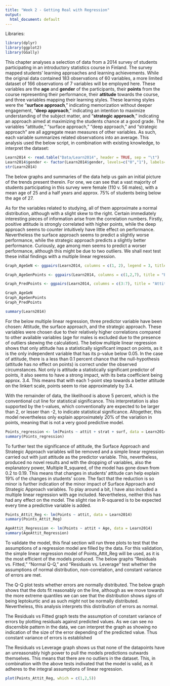 ```yaml
---
title: "Week 2 - Getting Real with Regression"
output:
  html_document: default
---
```

Libraries:
```r
library(dplyr)
library(ggplot2)
library(GGally)
```



This chapter analyses a selection of data from a 2014 survey of students participating in an introductory statistics course in Finland. The survey mapped students' learning approaches and learning achievements. While the original data contained 183 observations of 60 variables, a more limited dataset of 166 observations of 7 variables will be employed here. These variables are the **age** and **gender** of the participants, their **points** from the course representing their performance, their **attitude** towards the course, and three variables mapping their learning styles. These learning styles were the "**surface approach**," indicating memorization without deeper engagement, "**deep approach**," indicating an intention to maximize understanding of the subject matter, and "**strategic approach**," indicating an approach aimed at maximizing the students chance at a good grade. The variables "attitude," "surface approach," "deep approach," and "strategic approach" are all aggregate mean measures of other variables. As such, each variable summarizes related observations into an average. This analysis used the below script, in combination with existing knowledge, to interpret the dataset:


```r
Learn2014 <- read.table("Data/Learn2014", header = TRUE, sep = "\t")
Learn2014$gender <- factor(Learn2014$gender, levels=c("0","1"), labels=c(0,1))
str(Learn2014)
```

The below graphs and summaries of the data help us gain an initial picture of the trends present therein. For one, we can see that a vast majority of students participating in this survey were female (110 v. 56 males), with a mean age of 25 and a half years and approx. 75% of students being below the age of 27.

As for the variables related to studying, all of them approximate a normal distribution, although with a slight skew to the right. Certain immediately interesting pieces of information arise from the correlation numbers. Firstly, positive attitude is strongly correlated with higher points, while the deep approach seems to counter intuitively have little effect on performance. Nevertheless the surface approach seems to predict a slightly worse performance, while the strategic approach predicts a slightly better performance. Curiously, age among men seems to predict a worser performance, although this might be due to two outliers. We shall next test these initial findings with a multiple linear regression.


```r
Graph_AgeGeN <- ggpairs(Learn2014, columns = c(1, 2), legend = 3, title = "Age and Gender", mapping = aes(col = gender), lower = list(combo = wrap("facethist", bins = 20)))

Graph_AgeGenPoints <- ggpairs(Learn2014, columns = c(1,2,7), title = "Effects of Age and Gender on Points", mapping = aes(shape = gender, col = gender), lower = list(combo = wrap("facethist", bins = 20)))

Graph_PredPoints <- ggpairs(Learn2014, columns = c(3:7), title = "Attitude, Study Style and Points", mapping = aes(shape = gender, col = gender), lower = list(combo = wrap("facethist", bins = 20)))
```

```r
Graph_AgeGeN
Graph_AgeGenPoints
Graph_PredPoints

summary(Learn2014)
```

For the below multiple linear regression, three predictor variable have been chosen: Attitude, the surface approach, and the strategic approach. These variables were chosen due to their relatively higher correlations compared to other available variables (age for males is excluded due to the presence of outliers skewing the calculation). The below multiple linear regression shows that only attitude has a statistically significant impact on points, as it is the only independent variable that has its p-value below 0.05. In the case of attitude, there is a less than 0.1 percent chance that the null-hypothesis (attitude has *no* effect on points) is correct under the observed circumstances. Not only is attitude a statistically significant predictor of points, it also seems to have a strong impact, with its beta coefficient being approx. 3.4. This means that with each 1-point step towards a better attitude on the linkert scale, points seem to rise approximately by 3.4.

With the remainder of data, the likelihood is above 5 percent, which is the conventional cut line for statistical significance. This interpretation is also supported by the t-values, which conventionally are expected to be larger than 2, or lesser than -2, to indicate statistical significance. Altogether, this model nevertheless only explain approximately 20% of the variation in points, meaning that is not a very good predictive model.


```r
Points_regression <- lm(Points ~ attit + strat + surf, data = Learn2014)
summary(Points_regression)
```

To further test the significance of attitude, the Surface Approach and Strategic Approach variables will be removed and a simple linear regression carried out with just attitude as the predictor variable. This, nevertheless, produced no novel results and with the dropping of variables, also the explanatory power, Multiple R_squared, of the model has gone down from 0.2 to 0.19. This means that changes in students' attitude can help explain 19% of the changes in students' score. The fact that the reduction is so minor is further indication of the minor impact of Surface Approach and Strategic Approach variables. To play around a bit, I have also included a multiple linear regression with age included. Nevertheless, neither this has had any effect on the model. The slight rise in R-squared is to be expected every time a predictive variable is added.

```r
Points_Attit_Reg <- lm(Points ~ attit, data = Learn2014)
summary(Points_Attit_Reg)

AgeAttit_Regression <- lm(Points ~ attit + Age, data = Learn2014)
summary(AgeAttit_Regression)
```

To validate the model, this final section will run three plots to test that the assumptions of a regression model are filled by the data. For this validation, the simple linear regression model of Points_Attit_Reg will be used, as it is the most efficient of the models produced. The below graphs "Residuals vs. Fitted," "Normal Q-Q," and "Residuals vs. Leverage" test whether the assumptions of normal distribution, non-correlation, and constant variance of errors are met.

The Q-Q plot tests whether errors are normally distributed. The below graph shows that the dots fit reasonably on the line, although as we move towards the more extreme quantiles we can see that the distribution shows *signs* of being leptokurtic and as such *might* not be normally distributed. Nevertheless, this analysis interprets this distribution of errors as normal.

The Residuals vs Fitted graph tests the assumption of constant variance of errors by plotting residuals against predicted values. As we can see no discernible pattern in the data, we can interpret the graph as showing no indication of the size of the error depending of the predicted value. Thus constant variance of errors is established

The Residuals vs Leverage graph shows us that none of the datapoints have an unreasonably high power to pull the models predictions outwards themselves. This means that there are no outliers in the dataset. This, in combination with the above tests indivated that the model is valid, as it adheres to the integral assumptions of linear regression.

```r
plot(Points_Attit_Reg, which = c(1,2,5))
```




